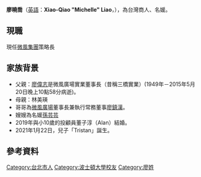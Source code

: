 {{unreferenced|time=2015-05-22T04:53:35+00:00}}

{{Infobox Officeholder 
|圖像     = 
|圖像大小 = 
|圖像說明 = 
|職務    = 微風集團策略長
|就任日期 = 
|卸任日期 = 
|姓名     = 廖曉喬<br>Xiao-Qiao "Michelle" Liao
|性別     = 女
|籍貫     = 
|出生日期 = {{birth_date_and _age|1978|6|20}}
|出生地點 = {{TWN}}台北市
|逝世日期 = 
|逝世地點 = 
|父母     = [[廖偉志|廖偉志]]（父）<br>林美瑛（母）
|配偶     = {{marriage|董子淳|Feb 2,2019}}<BR>{{birth_date_and_age|1988|12|9}}
|子女     = Tristan<br>{{birth_date_and_age|2021|1|22}}
|親屬     = [[廖鎮漢|廖鎮漢]]（兄）
|國籍     = {{ROC}}
|職業     =商人
|網站     = 
| educate =[[美國|美國]][[波士頓大學|波士頓大學]]平面設計碩士
| past =
*[[微風廣場|微風廣場]]藝術總監
*[[微風廣場|微風廣場]]行銷長
*[[微風集團|微風集團]]策略長
}}
'''廖曉喬'''（[[英語|英語]]：'''Xiao-Qiao "Michelle" Liao'''，{{bd|1978年|6月20日|catIdx=L廖}}），為台灣商人、名媛。

==現職==
現任[[微風集團|微風集團]]策略長

==家族背景==
*父親：[[廖偉志|廖偉志]]是微風廣場實業董事長（昔稱三橋實業）(1949年－2015年5月20日晚上10點58分病逝)。
*母親：林美瑛
*哥哥為[[微風廣場|微風廣場]]董事長兼執行常務董事[[廖鎮漢|廖鎮漢]]。
*嫂嫂為名媛[[孫芸芸|孫芸芸]]
*2019年與小10歲的投顧員董子淳（Alan）結婚。
*2021年1月22日，兒子「Tristan」誕生。

==參考資料==
{{reflist}}
{{DEFAULTSORT:L}}
[[Category:台北市人|Category:台北市人]]
[[Category:波士頓大學校友|Category:波士頓大學校友]]
[[Category:廖姓|Category:廖姓]]